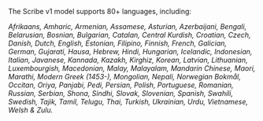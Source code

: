 The Scribe v1 model supports 80+ languages, including:

_Afrikaans, Amharic, Armenian, Assamese, Asturian, Azerbaijani, Bengali, Belarusian, Bosnian, Bulgarian, Catalan, Central Kurdish, Croatian, Czech, Danish, Dutch, English, Estonian, Filipino, Finnish, French, Galician, German, Gujarati, Hausa, Hebrew, Hindi, Hungarian, Icelandic, Indonesian, Italian, Javanese, Kannada, Kazakh, Kirghiz, Korean, Latvian, Lithuanian, Luxembourgish, Macedonian, Malay, Malayalam, Mandarin Chinese, Maori, Marathi, Modern Greek (1453-), Mongolian, Nepali, Norwegian Bokmål, Occitan, Oriya, Panjabi, Pedi, Persian, Polish, Portuguese, Romanian, Russian, Serbian, Shona, Sindhi, Slovak, Slovenian, Spanish, Swahili, Swedish, Tajik, Tamil, Telugu, Thai, Turkish, Ukrainian, Urdu, Vietnamese, Welsh & Zulu._
